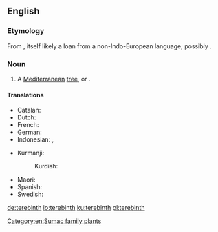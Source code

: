 ==English==
{{wikipedia}}

===Etymology===
From {{etyl|grc|en}} {{m|grc|τερέβινθος}}, itself likely a loan from a non-Indo-European language; possibly {{etyl|omn|en}}.

===Noun===
{{en-noun}}

# A [[Mediterranean]] [[tree]], {{taxlink|Pistacia palaestina|species|noshow=1}} or {{taxlink|Pistacia terebinthus|species|noshow=1}}.

====Translations====
{{trans-top|a Mediterranean tree}}
* Catalan: {{t|ca|terebint|m}}
* Dutch: {{t+|nl|eik}}
* French: {{t+|fr|térébinthe}}
* German: {{t+|de|Terebinthe|f}}
* Indonesian: {{t|id|tarbantin}}, {{t|id|tarbantin}}
{{trans-mid}}
* Kurmanji:
*: Kurdish: {{t|ku|bêmk|f}} {{qualifier|variety with soft seeds}}
* Maori: {{t|mi|terepini}}
* Spanish: {{t|es|terebinto}}
* Swedish: {{t|sv|terebint}}
{{trans-bottom}}

[[Category:en:Sumac family plants]]

[[de:terebinth]]
[[io:terebinth]]
[[ku:terebinth]]
[[pl:terebinth]]